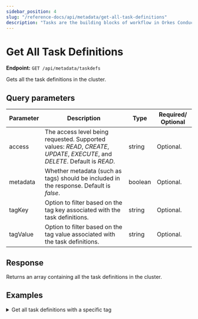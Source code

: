 ```yaml
---
sidebar_position: 4
slug: "/reference-docs/api/metadata/get-all-task-definitions"
description: "Tasks are the building blocks of workflow in Orkes Conductor. This API is used to retrieve all task definitions in Orkes Conductor."
---
```



# Get All Task Definitions

**Endpoint:** `GET /api/metadata/taskdefs`

Gets all the task definitions in the cluster.

## Query parameters

| Parameter | Description                                                                                                                 | Type    | Required/ Optional |
| --------- | --------------------------------------------------------------------------------------------------------------------------- | ------- | ------------------ |
| access    | The access level being requested. Supported values: _READ_, _CREATE_, _UPDATE_, _EXECUTE_, and _DELETE_. Default is _READ_. | string  | Optional.          |
| metadata  | Whether metadata (such as tags) should be included in the response. Default is _false_.                                     | boolean | Optional.          |
| tagKey    | Option to filter based on the tag key associated with the task definitions.                                                 | string  | Optional.          |
| tagValue  | Option to filter based on the tag value associated with the task definitions.                                               | string  | Optional.          |

## Response

Returns an array containing all the task definitions in the cluster.

## Examples

<details>
<summary>Get all task definitions with a specific tag</summary>

**Request**

```bash
curl -X 'GET' \
  'https://<YOUR_CLUSTER>/api/metadata/taskdefs?access=READ&metadata=false&tagKey=team&tagValue=engineering' \
  -H 'accept: */*' \
  -H 'X-Authorization: <TOKEN>'
```

**Response**

```json
[
  {
    "ownerApp": "string",
    "createTime": 0,
    "updateTime": 1735634595302,
    "createdBy": "string",
    "updatedBy": "john.doe@acme.com",
    "name": "string",
    "description": "string",
    "retryCount": 0,
    "timeoutSeconds": 0,
    "inputKeys": ["string"],
    "outputKeys": ["string"],
    "timeoutPolicy": "RETRY",
    "retryLogic": "FIXED",
    "retryDelaySeconds": 0,
    "responseTimeoutSeconds": 1,
    "concurrentExecLimit": 0,
    "inputTemplate": {
      "additionalProp1": {},
      "additionalProp2": {},
      "additionalProp3": {}
    },
    "rateLimitPerFrequency": 0,
    "rateLimitFrequencyInSeconds": 0,
    "isolationGroupId": "string",
    "executionNameSpace": "string",
    "ownerEmail": "john.doe@acme.com",
    "pollTimeoutSeconds": 0,
    "backoffScaleFactor": 1,
    "totalTimeoutSeconds": 0,
    "inputSchema": {
      "ownerApp": "string",
      "createTime": 0,
      "updateTime": 0,
      "createdBy": "string",
      "updatedBy": "string",
      "name": "string-11",
      "version": 0,
      "type": "JSON",
      "data": {
        "additionalProp1": {},
        "additionalProp2": {},
        "additionalProp3": {}
      },
      "externalRef": "string"
    },
    "outputSchema": {
      "ownerApp": "string",
      "createTime": 0,
      "updateTime": 0,
      "createdBy": "string",
      "updatedBy": "string",
      "name": "string",
      "version": 0,
      "type": "JSON",
      "data": {
        "additionalProp1": {},
        "additionalProp2": {},
        "additionalProp3": {}
      },
      "externalRef": "string"
    },
    "enforceSchema": true,
    "overwriteTags": true,
    "tags": [
      {
        "key": "team",
        "value": "engineering"
      }
    ]
  }
]
```

</details>
